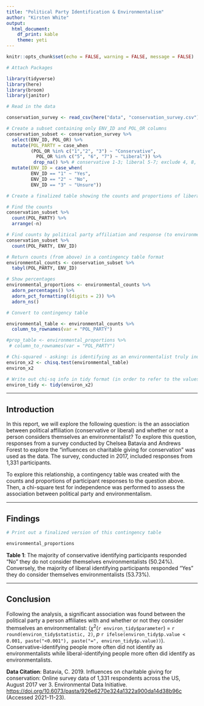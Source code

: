 ```yaml
---
title: "Political Party Identification & Environmentalism"
author: "Kirsten White"
output: 
  html_document: 
    df_print: kable
    theme: yeti
---
```


```r
knitr::opts_chunk$set(echo = FALSE, warning = FALSE, message = FALSE)

# Attach Packages

library(tidyverse)
library(here)
library(broom)
library(janitor)
```

```r
# Read in the data 

conservation_survey <- read_csv(here("data", "conservation_survey.csv"))

```

```r
# Create a subset containing only ENV_ID and POL_OR columns
conservation_subset <- conservation_survey %>%
  select(ENV_ID, POL_OR) %>%
  mutate(POL_PARTY = case_when
         (POL_OR %in% c("1","2", "3") ~ "Conservative", 
           POL_OR %in% c("5", "6", "7") ~ "Liberal")) %>%
          drop_na() %>% # conservative 1-3; liberal 5-7; exclude 4, 8, 9
  mutate(ENV_ID = case_when(
         ENV_ID == "1" ~ "Yes", 
         ENV_ID == "2" ~ "No", 
         ENV_ID == "3" ~ "Unsure"))
```

```r
# Create a finalized table showing the counts and proportions of liberal and conservative respondents who responded yes, no, and unsure

# Find the counts 
conservation_subset %>%
  count(POL_PARTY) %>%
  arrange(-n)

# Find counts by political party affiliation and response (to environmentalist q) 
conservation_subset %>%
  count(POL_PARTY, ENV_ID)

# Return counts (from above) in a contingency table format 
environmental_counts <- conservation_subset %>%
  tabyl(POL_PARTY, ENV_ID)

# Show percentages 
environmental_proportions <- environmental_counts %>%
  adorn_percentages() %>%
  adorn_pct_formatting((digits = 2)) %>%
  adorn_ns()

# Convert to contingency table 

environmental_table <- environmental_counts %>%
  column_to_rownames(var = "POL_PARTY")

#prop_table <- environmental_proportions %>%
 # column_to_rownames(var = "POL_PARTY")

# Chi-squared - asking: is identifying as an environmentalist truly independent of the political party one identifies with 
environ_x2 <- chisq.test(environmental_table)
environ_x2

# Write out chi-sq info in tidy format (in order to refer to the values in-line)
environ_tidy <- tidy(environ_x2)

```

---

## Introduction

In this report, we will explore the following question: is the
an association between political affiliation (conservative or liberal) and whether or not a person considers themselves an environmentalist? To explore this question, responses from a survey conducted by Chelsea Batavia and Andrews Forest to explore the "influences on charitable giving for conservation" was used as the data. The survey, conducted in 2017, included responses from 1,331 participants. 

To explore this relationship, a contingency table was created with the counts and proportions of participant responses to the question above. Then, a chi-square test for independence was performed to assess the association between political party and environmentalism. 

---

## Findings

```r
# Print out a finalized version of this contingency table 

environmental_proportions
```
**Table 1**: The majority of conservative identifying participants responded "No" they do not consider themselves environmentalists (50.24%). Conversely, the majority of liberal identifying participants responded "Yes" they do consider themselves environmentalists (53.73%). 


---

## Conclusion

Following the analysis, a significant association was found between the political party a person affiliates with and whether or not they consider themselves an environmentalist: ($\chi$^2^(`r environ_tidy$parameter`) = `r round(environ_tidy$statistic, 2)`, *p* `r ifelse(environ_tidy$p.value < 0.001, paste("<0.001"), paste("=", environ_tidy$p.value))`). Conservative-identifying people more often did not identify as environmentalists while liberal-identifying people more often did identify as environmentalists. 

**Data Citation**: Batavia, C. 2019. Influences on charitable giving for conservation: Online survey data of 1,331 respondents across the US, August 2017 ver 3. Environmental Data Initiative. <https://doi.org/10.6073/pasta/926e6270e324a1322a900da14d38b96c> (Accessed 2021-11-23).
